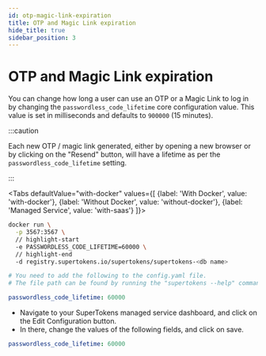 ```yaml
---
id: otp-magic-link-expiration
title: OTP and Magic Link expiration
hide_title: true
sidebar_position: 3
---
```



# OTP and Magic Link expiration

You can change how long a user can use an OTP or a Magic Link to log in by changing the `passwordless_code_lifetime` core configuration value. This value is set in milliseconds and defaults to `900000` (15 minutes).

:::caution

Each new OTP / magic link generated, either by opening a new browser or by clicking on the "Resend" button, will have a lifetime as per the `passwordless_code_lifetime` setting.

:::

<Tabs
defaultValue="with-docker"
values={[
{label: 'With Docker', value: 'with-docker'},
{label: 'Without Docker', value: 'without-docker'},
{label: 'Managed Service', value: 'with-saas'}
]}>
<TabItem value="with-docker">

```bash
docker run \
  -p 3567:3567 \
  // highlight-start
  -e PASSWORDLESS_CODE_LIFETIME=60000 \
  // highlight-end
  -d registry.supertokens.io/supertokens/supertokens-<db name>
```

</TabItem>

<TabItem value="without-docker">

```yaml
# You need to add the following to the config.yaml file.
# The file path can be found by running the "supertokens --help" command

passwordless_code_lifetime: 60000

```
</TabItem>

<TabItem value="with-saas">

- Navigate to your SuperTokens managed service dashboard, and click on the Edit Configuration button.
- In there, change the values of the following fields, and click on save.

```yaml
passwordless_code_lifetime: 60000
```
</TabItem>
</Tabs>
